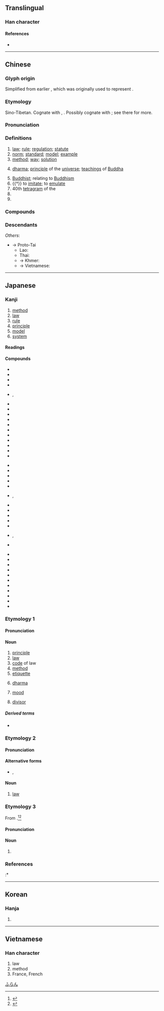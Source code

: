 {{character info/new}}
{{also|𝌭}}
==Translingual==
{{stroke order|type=animate}}

===Han character===
{{Han char|rn=85|rad=水|as=05|sn=8|four=34131|canj=EGI|ids=⿰氵去}}

====References====
* {{Han ref|kx=0616.110|dkj=17290|dj=1010.020|hdz=31579.040|uh=6CD5|ud=27861|bh=AA6B|bd=43627}}

----

==Chinese==
{{zh-forms|alt=㳒,灋,𢌇,佱,𣳴}}

===Glyph origin===
{{Han etym}}
Simplified from earlier {{zh-l|*灋}}, which was originally used to represent {{och-l|廢|to cast aside; to abrogate}}. 
===Etymology===
Sino-Tibetan. Cognate with {{cog|bo|བབས||shape, form, appearance}}, {{m|bo|དབྱིབས||shape, form, figure}}. Possibly cognate with {{och-l|凡|all, general, every; pattern, general rule}}; see there for more.

===Pronunciation===
{{zh-pron
|m=fǎ,fā,fá,fà
|m_note=fǎ - normal pronunciation; fā - used in some colloquial words (e.g. {{zh-l|*法兒|method}} in {{zh-l|[[沒]][[法兒]]}} and {{zh-l|[[想]][[個]][[法兒]]}}); fá - used in {{zh-l|*法子|method}} and {{zh-l|*法兒|method}}; fà - common Taiwan variant in {{zh-l|*法國|France}}
|m-s=
|c=faat3
|c-t=
|g=
|h=pfs=fap
|j=
|md=huák
|mn=hoat
|mn-t=huab4
|w=4faq
|x=
|mc=y
|oc=y
|cat=n,a,v,pn
}}

===Definitions===
{{zh-hanzi}}

# [[law]]; [[rule]]; [[regulation]]; [[statute]]
# [[norm]]; [[standard]]; [[model]]; [[example]]
# [[method]]; [[way]]; [[solution]]
# {{lb|zh|Buddhism}} [[dharma]]; [[principle]] of the [[universe]]; [[teaching]]s of [[Buddha]]
# [[Buddhist]]; relating to [[Buddhism]]
# {{†}} to [[imitate]]; to [[emulate]]
# 40th [[tetragram]] of the {{w|Taixuanjing}}
# {{zh-short|*法國|France; French}}
# {{surname|lang=zh}}

===Compounds===
{{zh-der|一般法|七字法|七滅諍法|三尺法|三角法|不法|世法|丙字法|中法|主法|乘法|二分法|二進法|代田法|以身試法|伏法|佛法|作法|依法|保定法|保甲法|保險法|保馬法|倒置法|做法|傳法|優選法|八法|公平法|公法|六法|兵法|冷敷法|冷藏法|出版法|刀法|分析法|切分法|切接法|刑法|別法|別無他法|割接法|劈接法|劍法|加法|努庫阿洛法|勞基法|十二進法|十進法|反證法|取法|古法|句法|司法|司馬法|吃法|合法|名法|唱法|商標法|商法|單利法|單法貨制|單行法|單音奏法|國內法|國安法|國旗法|國法|國籍法|國際法|土地法|土法|土笵法|坐法|執法|基本法|壓條法|大圓滿法|大大法法|大學法|大法|如法泡製|如法炮製|妖法|妙法|子法|守法|宗法|官法|家法|實驗法|寫法|寬刑省法|專利法|層壓法|層積法|屬人法|屬地法|峭法|峻法|嵌埋法|工廠法|差法|差異法|布法羅|師法|常態法|常法|幻法|廣法大秤|弄法|引渡法|弘法|強行法|律法|得法|從法|心法|急救法|惜墨法|惡法|想法|憲法|懸法|懺法|成法|戒嚴法|戒法|戰法|戲法|戶籍法|手法|打法|打診法|技法|招法|拳法|拼法|持法|指法|挑花法|捨身求法|提法|摩擦法|撥蠟法|撥鐙法|操法|擬人法|攤平法|政法|效法|敕法|敗法亂紀|教學法|教法|數法|文法|新法|方法|於法無據|明法|普法|普通法|曆法|書法|會計法|服法|末法|枉法|森林法|楷法|槍法|標音法|檢字法|欺公罔法|止血法|正字法|正法|正音法|步法|歷法|歸納法|歸謬法|母法|民法|氮化法|水耕法|沒了法|沒法|法事|法人|法令|法例|法侶|法傚|法像|法償貨幣|法兄|法典|法冠|法出多門|法利賽人|法制|法則|法劍|法力|法務|法化|法印|法句經|法司|法名|法吏|法商|法喜|法器|法國|法坐|法執|法堂|法場|法壇|法外|法天象地|法子|法學|法守|法官|法定|法宮|法家|法寶|法尺|法岸|法帖|法師|法幣|法度|法座|法庫|法庭|法式|法律|法徒|法性|法意|法戒|法拉|法拍屋|法政|法教|法文|法新|法施|法旨|法曲|法書|法曹|法會|法服|法案|法條|法棍|法槌|法橋|法權|法水|法治|法海|法源|法燈|法物|法獄治罪|法王|法理|法環|法界|法盲|法相|法眼|法碼|法礪|法禁|法科|法程|法稱|法筵|法算|法籍|法籙|法系|法紀|法統|法經|法網|法線|法緣|法繩|法繪|法老|法臺|法舟|法航|法船|法苑珠林|法華三昧|法華器|法華宗|法華文句|法華玄義|法華經|法藏|法蘭克福|法蘭絨|法號|法融|法螺|法術|法衣|法製|法西斯|法規|法言|法語|法警|法象|法身|法軍|法輪|法辦|法郎|法部|法酒|法醫|法鈴|法門|法院|法集|法雨|法雲|法順|法馬|法駕|法鼓|活法|派生法|海上法|海法|消保法|淨值法|混汞法|減法|滷法|滾奏法|漸進法|潛盾工法|激將法|灸法|為法自弊|無法|煮法|煩法|熔接法|蒸餾法|熨法|犯法|狩獵法|王法|玩法|現行法|理法|環法|用法|畫法|療法|發聲法|白法|百分法|百法|皴法|盤灌法|盲法|相印法|相法|看法|礦業法|祕法|祖法|票據法|禮法|萬法唯識|私法|稅法|程序法|立法|竺法|筆法|算法|箭法|篩法|約法|經法|線描法|緣法|繩之以法|繼承法|習慣法|胚培養法|腕法|腿法|舞文巧法|芽接法|英法|茶法|著作權法|著法|蔀法|藐法|藥法|補法|複利法|西法|觀察法|解法|言出法隨|記法|訪問法|設法|訴訟法|詞法|詩法|誇張法|語法|說法|論法|諡法|講法|護法|讀法|變法|貪贓壞法|賣法|賭法|走臘法|跑法|身法|軍法|輸入法|辦法|辯證法|逾法|道法|違法|違警罰法|遮眼法|選罷法|邪法|部分法|配分法|針法|鋁熱法|鐵法|長法|門法|陣法|除法|陰影法|陶笵法|障眼法|雅法|電擊法|電檢法|青苗法|非法|章法|類同法|風流調法|食法|骨法|骫法|體法|鬥法|魔法|鹽法}}

===Descendants===
{{CJKV||ほう|법|pháp}}
''Others'':
* → Proto-Tai
** Lao: {{l|lo|ແບບ||form; model, standard, example; method; style, manner; brand, type}}
** Thai: {{l|th|แบบ||kind; design, pattern; style; type; model}}
** → Khmer: {{l|km|បែប||kind, sort, model, type; style, form, shape; aspect; method, way, situation, condition}}
** → Vietnamese: {{l|vi|phép||rule, custom, usage, method; permission, authorisation; magical power}}

----

==Japanese==

===Kanji===
{{ja-kanji|grade=4|rs=水05}}

# [[method]]
# [[law]]
# [[rule]]
# [[principle]]
# [[model]]
# [[system]]

====Readings====
{{ja-readings
|goon=ほう<ほふ
|kanon=ほう<はふ
|kanyoon=は.っ<はふ, ほっ<ほふ
|kun=おきて-, のっとる-, のり-
|nanori=かず, つね, はかる
}}

====Compounds====
{{top3}}
* {{ja-r|永字八法|えいじ はっぽう|the [[w:Eight Principles of Yong|Eight Principles of Yong]]}}
* {{ja-r|法号|ほうごう|gloss=a [[dharma]] [[name]]}}
* {{ja-r|法案|ほうあん}}
* {{ja-r|法印|ほういん}}
* {{ja-r|法衣|ほうえ}}, {{ja-r|法衣|ほうい}}
* {{ja-r|法医学|ほういがく}}
* {{ja-r|法王|ほうおう}}
* {{ja-r|法皇|ほうおう}}
* {{ja-r|法外|ほうがい}}
* {{ja-r|法学|ほうがく}}
* {{ja-r|法規|ほうき}}
* {{ja-r|法事|ほうじ}}
* {{ja-r|法術|ほうじゅつ}}
* {{ja-r|法人|ほうじん}}
* {{ja-r|法則|ほうそく}}
* {{ja-r|法定|ほうてい}}
{{mid3}}
* {{ja-r|法廷|ほうてい}}
* {{ja-r|法典|ほうてん}}
* {{ja-r|法度|はっと}}
* {{ja-r|法要|ほうよう}}
* {{ja-r|法螺|ほら}}
* {{ja-r|法力|ほうりき}}, {{ja-r|法力|ほうりょく}}
* {{ja-r|法律|ほうりつ}}
* {{ja-r|法輪|ほうりん}}
* {{ja-r|加法|かほう}}
* {{ja-r|家法|かほう}}
* {{ja-r|減法|げんぽう}}
* {{ja-r|憲法|けんぽう}}, {{ja-r|憲法|けんぼう}}
* {{ja-r|刑法|けいほう}}
{{mid3}}
* {{ja-r|公法|こうほう}}
* {{ja-r|国法|こくほう}}
* {{ja-r|国際法|こくさいほう}}
* {{ja-r|司法|しほう}}
* {{ja-r|私法|しほう}}
* {{ja-r|除法|じょほう}}
* {{ja-r|商法|しょうほう}}
* {{ja-r|乗法|じょうほう}}
* {{ja-r|定法|じょうほう}}
* {{ja-r|民法|みんぽう}}
* {{ja-r|寸法|すんぽう|gloss=[[dimension]], [[size]]}}
{{bottom}}

===Etymology 1===
{{wikipedia|lang=ja}}
{{ja-kanjitab|ほう|yomi=o}}
{{der|ja|ltc|法|sort=ほう}}

====Pronunciation====
{{ja-pron|yomi=o|ほう|acc=0|acc_ref=DJR,NHK}}

====Noun====
{{ja-noun|ほう|hhira=はふ}}

# [[principle]]
# [[law]]
# [[code]] of law
# [[method]]
# [[etiquette]]
# {{lb|ja|Buddhism|sort=ほう}} [[dharma]]
# {{lb|ja|grammar|sort=ほう}} [[mood]]
# {{lb|ja|mathematics|sort=ほう}} [[divisor]]

=====Derived terms=====
* {{ja-r|方法|ほうほう|[[way]], [[method]], [[manner]]}}

===Etymology 2===
{{ja-kanjitab|のり|yomi=k}}

====Pronunciation====
{{ja-pron|yomi=k|のり|acc=2|acc_ref=DJR,NHK}}

====Alternative forms====
* {{ja-l|則}}, {{ja-l|矩}}

====Noun====
{{ja-noun|のり}}

# [[law]]

===Etymology 3===
{{ja-kanjitab|ふらん|yomi=irr}}
From {{der|ja|fr|franc|sort=ふらん}}.<ref name="DJR">{{R:Daijirin}}</ref><ref name="KDJ">{{R:Kokugo Dai Jiten}}</ref>

====Pronunciation====
{{ja-pron|yomi=irr|フラン|acc=1|acc_ref=DJR,NHK}}

====Noun====
{{ja-noun|フラン}}

# {{alternative spelling of|フラン|lang=ja}}

===References===
<references/>
:* {{R:Shogakukan}}

[[Category:ja:Currency|ふらん]]

----

==Korean==

===Hanja===
{{ko-hanja|hangeul=[[법]]|eumhun=|rv=beop|mr=pŏp|y=pep}}

# {{defn|lang=ko|sort=水05}}

----

==Vietnamese==

===Han character===
{{vi-hantu|[[pháp]], [[phấp]], [[phép]], [[phăm]], [[phắp]]|rs=水05}}

# law
# method
# France, French